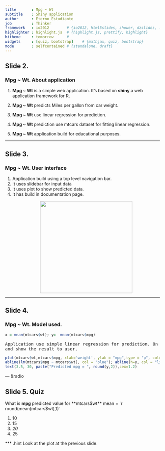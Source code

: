```yaml
---
title       : Mpg ~ Wt 
subtitle    : Shiny application
author      : Eterno Estudiante
job         : Thinker 
framework   : io2012        # {io2012, html5slides, shower, dzslides, ...}
highlighter : highlight.js  # {highlight.js, prettify, highlight}
hitheme     : tomorrow      # 
widgets     : [quiz, bootstrap]    # {mathjax, quiz, bootstrap}
mode        : selfcontained # {standalone, draft}
---
```


## Slide 2. 

### Mpg ~ Wt. About application

1. **Mpg ~ Wt**  is a simple web application. It's based on **shiny**  a web application framework for R.

2. **Mpg ~ Wt** predicts Miles per gallon from car weight.

3. **Mpg ~ Wt** use linear regression for prediction.

4. **Mpg ~ Wt** prediction use mtcars dataset for fitting linear regression.

5. **Mpg ~ Wt** application build for educational purposes.

--- 

##  Slide 3.
### Mpg ~ Wt. User interface

1.  Application build using a top level navigation bar.
2.  It uses slidebar for input data
3.  It uses plot to show predicted data.
4.  It has build in documentation page.
<div style='text-align: center;'>
    <img height='300' src='ui11.jpg' />
</div>


---

## Slide  4.
### Mpg ~ Wt. Model used.
```r
x = mean(mtcars$wt); y=  mean(mtcars$mpg)
```
<pre style = 'font-size: 10 px,'>
Application use simple linear regression for prediction. On the server side it fits the model, calculate point of prediction
and show the result to user.</pre>

```r
plot(mtcars$wt,mtcars$mpg, xlab='weight', ylab = "mpg",type = "p", col=3, pch=21, cex = 1.3)
abline(lm(mtcars$mpg ~ mtcars$wt), col = "blue"); abline(h=y, col = "lightblue"); abline(v=x, col = "lightblue"); points( x, y, pch=19, cex = 2.5, col = "red")
text(3.5, 30, paste("Predicted mpg = ", round(y,2)),cex=1.2)
```

---  &radio

## Slide 5. Quiz 

What is **mpg** predicted value for **mtcars$wt** mean = `r round(mean(mtcars$wt),1)`

1. 10
2. 15
3. _20_
4. 25

*** .hint 
Look at the plot at the previous slide.



